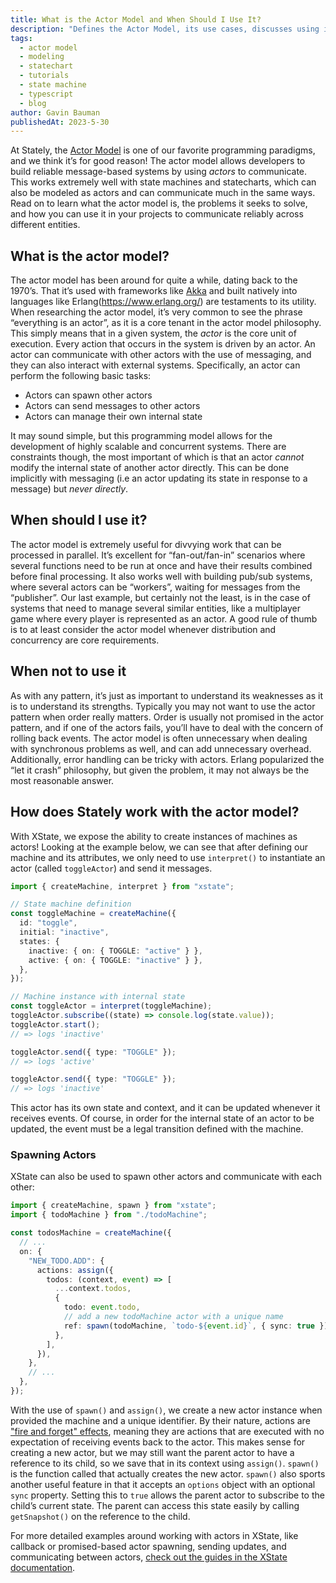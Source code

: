 ```yaml
---
title: What is the Actor Model and When Should I Use It?
description: "Defines the Actor Model, its use cases, discusses using it with statecharts"
tags:
  - actor model
  - modeling
  - statechart
  - tutorials
  - state machine
  - typescript
  - blog
author: Gavin Bauman
publishedAt: 2023-5-30
---
```


At Stately, the [Actor Model](https://en.wikipedia.org/wiki/Actor_model) is one of our favorite programming paradigms, and we think it’s for good reason! The actor model allows developers to build reliable message-based systems by using _actors_ to communicate. This works extremely well with state machines and statecharts, which can also be modeled as actors and can communicate much in the same ways. Read on to learn what the actor model is, the problems it seeks to solve, and how you can use it in your projects to communicate reliably across different entities.

## What is the actor model?

The actor model has been around for quite a while, dating back to the 1970’s. That it’s used with frameworks like [Akka](https://akka.io/) and built natively into languages like Erlang(https://www.erlang.org/) are testaments to its utility. When researching the actor model, it’s very common to see the phrase “everything is an actor”, as it is a core tenant in the actor model philosophy. This simply means that in a given system, the _actor_ is the core unit of execution. Every action that occurs in the system is driven by an actor. An actor can communicate with other actors with the use of messaging, and they can also interact with external systems. Specifically, an actor can perform the following basic tasks:

- Actors can spawn other actors
- Actors can send messages to other actors
- Actors can manage their own internal state

It may sound simple, but this programming model allows for the development of highly scalable and concurrent systems. There are constraints though, the most important of which is that an actor _cannot_ modify the internal state of another actor directly. This can be done implicitly with messaging (i.e an actor updating its state in response to a message) but _never directly_.

## When should I use it?

The actor model is extremely useful for divvying work that can be processed in parallel. It’s excellent for “fan-out/fan-in” scenarios where several functions need to be run at once and have their results combined before final processing. It also works well with building pub/sub systems, where several actors can be “workers”, waiting for messages from the “publisher”. Our last example, but certainly not the least, is in the case of systems that need to manage several similar entities, like a multiplayer game where every player is represented as an actor. A good rule of thumb is to at least consider the actor model whenever distribution and concurrency are core requirements.

## When not to use it

As with any pattern, it’s just as important to understand its weaknesses as it is to understand its strengths. Typically you may not want to use the actor pattern when order really matters. Order is usually not promised in the actor pattern, and if one of the actors fails, you’ll have to deal with the concern of rolling back events. The actor model is often unnecessary when dealing with synchronous problems as well, and can add unnecessary overhead. Additionally, error handling can be tricky with actors. Erlang popularized the “let it crash” philosophy, but given the problem, it may not always be the most reasonable answer.

## How does Stately work with the actor model?

With XState, we expose the ability to create instances of machines as actors! Looking at the example below, we can see that after defining our machine and its attributes, we only need to use `interpret()` to instantiate an actor (called `toggleActor`) and send it messages.

```typescript
import { createMachine, interpret } from "xstate";

// State machine definition
const toggleMachine = createMachine({
  id: "toggle",
  initial: "inactive",
  states: {
    inactive: { on: { TOGGLE: "active" } },
    active: { on: { TOGGLE: "inactive" } },
  },
});

// Machine instance with internal state
const toggleActor = interpret(toggleMachine);
toggleActor.subscribe((state) => console.log(state.value));
toggleActor.start();
// => logs 'inactive'

toggleActor.send({ type: "TOGGLE" });
// => logs 'active'

toggleActor.send({ type: "TOGGLE" });
// => logs 'inactive'
```

This actor has its own state and context, and it can be updated whenever it receives events. Of course, in order for the internal state of an actor to be updated, the event must be a legal transition defined with the machine.

### Spawning Actors

XState can also be used to spawn other actors and communicate with each other:

```typescript
import { createMachine, spawn } from "xstate";
import { todoMachine } from "./todoMachine";

const todosMachine = createMachine({
  // ...
  on: {
    "NEW_TODO.ADD": {
      actions: assign({
        todos: (context, event) => [
          ...context.todos,
          {
            todo: event.todo,
            // add a new todoMachine actor with a unique name
            ref: spawn(todoMachine, `todo-${event.id}`, { sync: true }),
          },
        ],
      }),
    },
    // ...
  },
});
```

With the use of `spawn()` and `assign()`, we create a new actor instance when provided the machine and a unique identifier. By their nature, actions are ["fire and forget" effects](https://xstate.js.org/docs/guides/actions.html#api), meaning they are actions that are executed with no expectation of receiving events back to the actor. This makes sense for creating a new actor, but we may still want the parent actor to have a reference to its child, so we save that in its context using `assign()`. `spawn()` is the function called that actually creates the new actor. `spawn()` also sports another useful feature in that it accepts an `options` object with an optional `sync` property. Setting this to `true` allows the parent actor to subscribe to the child’s current state. The parent can access this state easily by calling `getSnapshot()` on the reference to the child.

For more detailed examples around working with actors in XState, like callback or promised-based actor spawning, sending updates, and communicating between actors, [check out the guides in the XState documentation](https://xstate.js.org/docs/guides/actors.html).
